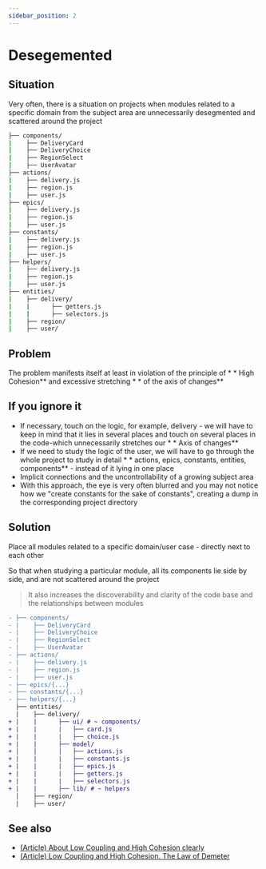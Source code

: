 ```yaml
---
sidebar_position: 2
---
```



# Desegemented

<WIP ticket="148" />

## Situation

Very often, there is a situation on projects when modules related to a specific domain from the subject area are unnecessarily desegmented and scattered around the project

```sh
├── components/
|    ├── DeliveryCard
|    ├── DeliveryChoice
|    ├── RegionSelect
|    ├── UserAvatar
├── actions/
|    ├── delivery.js
|    ├── region.js
|    ├── user.js
├── epics/
|    ├── delivery.js
|    ├── region.js
|    ├── user.js
├── constants/
|    ├── delivery.js
|    ├── region.js
|    ├── user.js
├── helpers/
|    ├── delivery.js
|    ├── region.js
|    ├── user.js
├── entities/
|    ├── delivery/
|    |      ├── getters.js
|    |      ├── selectors.js
|    ├── region/
|    ├── user/
```

## Problem

The problem manifests itself at least in violation of the principle of * * High Cohesion** and excessive stretching * * of the axis of changes**

## If you ignore it

- If necessary, touch on the logic, for example, delivery - we will have to keep in mind that it lies in several places and touch on several places in the code-which unnecessarily stretches our * * Axis of changes**
- If we need to study the logic of the user, we will have to go through the whole project to study in detail * * actions, epics, constants, entities, components** - instead of it lying in one place
- Implicit connections and the uncontrollability of a growing subject area
- With this approach, the eye is very often blurred and you may not notice how we "create constants for the sake of constants", creating a dump in the corresponding project directory

## Solution

Place all modules related to a specific domain/user case - directly next to each other

So that when studying a particular module, all its components lie side by side, and are not scattered around the project

> It also increases the discoverability and clarity of the code base and the relationships between modules

```diff
- ├── components/
- |    ├── DeliveryCard
- |    ├── DeliveryChoice
- |    ├── RegionSelect
- |    ├── UserAvatar
- ├── actions/
- |    ├── delivery.js
- |    ├── region.js
- |    ├── user.js
- ├── epics/{...}
- ├── constants/{...}
- ├── helpers/{...}
  ├── entities/
  |    ├── delivery/
+ |    |      ├── ui/ # ~ components/
+ |    |      |   ├── card.js
+ |    |      |   ├── choice.js
+ |    |      ├── model/
+ |    |      |   ├── actions.js
+ |    |      |   ├── constants.js
+ |    |      |   ├── epics.js
+ |    |      |   ├── getters.js
+ |    |      |   ├── selectors.js
+ |    |      ├── lib/ # ~ helpers
  |    ├── region/
  |    ├── user/
```

## See also

* [(Article) About Low Coupling and High Cohesion clearly](https://enterprisecraftsmanship.com/posts/cohesion-coupling-difference/)
* [(Article) Low Coupling and High Cohesion. The Law of Demeter](https://medium.com/german-gorelkin/low-coupling-high-cohesion-d36369fb1be9)

